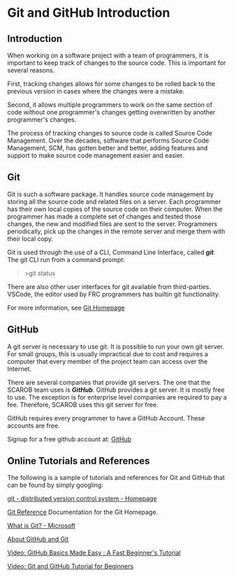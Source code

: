 # Git and GitHub Introduction

## Introduction

When working on a software project with a team of programmers, it is important
to keep track of changes to the source code.  This is important for several
reasons.

First, tracking changes allows for some changes to be rolled back to the 
previous version in cases where the changes were a mistake.  

Second, it allows multiple programmers to work on the same section of code
without one programmer's changes getting overwritten by another programmer's
changes.

The process of tracking changes to source code is called Source Code Management.
Over the decades, software that performs Source Code Management, SCM, has
gotten better and better, adding features and support to make source code
management easier and easier.

## Git

Git is such a software package.  It handles source code management by storing
all the source code and related files on a server.  Each programmer
has their own local copies of the source code on their computer.  When the
programmer has made a complete set of changes and tested those changes, 
the new and modified files are sent to the server.  Programmers
periodically, pick up the changes in the remote server and merge them
with their local copy.

Git is used through the use of a CLI, Command Line Interface, called 
***git***.  The git CLI run from a command prompt:

> \>git status

There are also other user interfaces for git available from third-parties.
VSCode, the editor used by FRC programmers has builtin git functionality.

For more information, see [Git Homepage](https://git-scm.com "git Home Page")

## GitHub

A git server is necessary to use git.  It is possible to run your own git server.
For small groups, this is usually impractical due to cost and requires a computer
that every member of the project team can access over the Internet.

There are several companies that provide git servers. The one that the SCAROB
team uses is ***GitHub***.  GitHub provides a git server.  It is mostly 
free to use.  The exception is for enterprise level companies are required to 
pay a fee.  Therefore, SCAROB uses this git server for free.

GitHub requires every programmer to have a GitHub Account.  These accounts are
free.

Signup for a free github account at: [GitHub](https://github.com/ "GitHub")


## Online Tutorials and References 

The following is a sample of tutorials and references for Git and GitHub
that can be found by simply googling:

[git - distributed version control system - Homepage](https://git-scm.com/ "GIT Hompage")

[ Git Reference](https://git-scm.com/docs "git SCM Reference") 
Documentation for the Git Homepage.

[What is Git? - Microsoft](https://learn.microsoft.com/en-us/devops/develop/git/what-is-git "What is Git?")

[About GitHub and Git](https://docs.github.com/en/get-started/start-your-journey/about-github-and-git "About GitHub and Git")

[Video: GitHub Basics Made Easy : A Fast Beginner's Tutorial]( https://www.youtube.com/watch?v=Oaj3RBIoGFc  "GitHub Basics Made Easy : A Fast Beginner's Tutorial")

[Video: Git and GitHub Tutorial for Beginners](https://www.youtube.com/watch?v=tRZGeaHPoaw "Git and GitHub Tutorial for Beginners")

